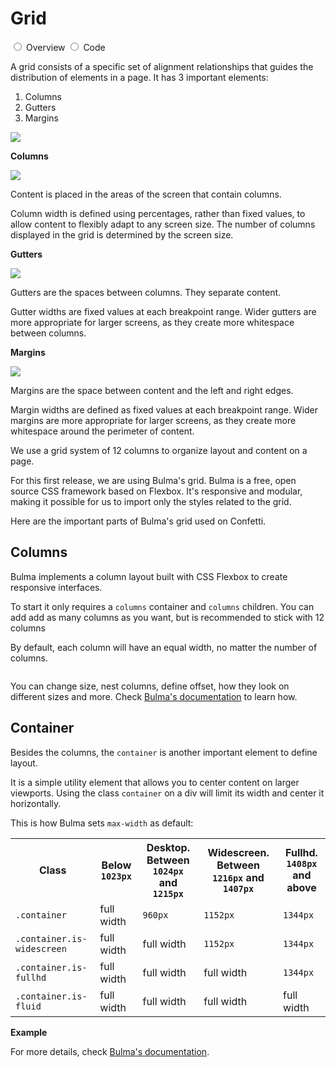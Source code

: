 
<Meta title="Base/Grid" />


<div className="docs-title docs-title--with-tab">
  <div>
    <h1 className="docs-title__text">Grid</h1>
  </div>
</div>

<div className="docs-content">
  <div className="simple-tab-wrapper"></div>
  <input className="simple-tab" type="radio" name="type-tab" id="tab1" defaultChecked/>
  <label htmlFor="tab1">Overview</label>

  <input className="simple-tab" type="radio" name="type-tab" id="tab2" />
  <label htmlFor="tab2">Code</label>

  <div className="simple-tab__content content1">
  <p>A grid consists of a specific set of alignment relationships that guides the distribution of elements in a page. It has 3 important elements:</p>

  <div className="columns">
    <div className="column">
      <ol>
        <li>Columns</li>
        <li>Gutters</li>
        <li>Margins</li>
      </ol>
    </div>
    <div className="column is-three-quarters">
      <img src="docs/grid/layout.svg" />
    </div>
  </div>

  <p><strong>Columns</strong></p>
  <div className="columns">
    <div className="column">
      <img src="docs/grid/columns.svg" />
    </div>
    <div className="column">
      <p>Content is placed in the areas of the screen that contain columns.</p>
      <p>Column width is defined using percentages, rather than fixed values, to allow content to flexibly adapt to any screen size. The number of columns displayed in the grid is determined by the screen size.</p>
    </div>
  </div>

  <p><strong>Gutters</strong></p>
  <div className="columns">
    <div className="column">
      <img src="docs/grid/gutters.svg" />
    </div>
    <div className="column">
      <p>Gutters are the spaces between columns. They separate content.</p>
      <p>Gutter widths are fixed values at each breakpoint range. Wider gutters are more appropriate for larger screens, as they create more whitespace between columns.</p>
    </div>
  </div>

  <p><strong>Margins</strong></p>
  <div className="columns">
    <div className="column">
      <img src="docs/grid/margins.svg" />
    </div>
    <div className="column">
      <p>Margins are the space between content and the left and right edges.</p>
      <p>Margin widths are defined as fixed values at each breakpoint range. Wider margins are more appropriate for larger screens, as they create more whitespace around the perimeter of content.</p>
    </div>
  </div>

  <p>We use a grid system of 12 columns to organize layout and content on a page.</p>
  </div>

  <div className="simple-tab__content content2">
  <p>For this first release, we are using Bulma's grid. Bulma is a free, open source CSS framework based on Flexbox. It's responsive and modular, making it possible for us to import only the styles related to the grid.</p>
  <p>Here are the important parts of Bulma's grid used on Confetti.</p>

  <h2>Columns</h2>
  <p>Bulma implements a column layout built with CSS Flexbox to create responsive interfaces.</p>
  <p>To start it only requires a <code>columns</code> container and <code>columns</code> children. You can add add as many columns as you want, but is recommended to stick with 12 columns</p>
  <p>By default, each column will have an equal width, no matter the number of columns.</p>

  <Canvas>
    <Story name="Columns">
      <div class="columns">
        <div class="column">
          <Banner
            type="info"
            icon="check"
            text="First column"
          />
        </div>
        <div class="column">
          <Banner
            type="info"
            icon="check"
            text="Second column"
          />
        </div>
        <div class="column">
          <Banner
            type="info"
            icon="check"
            text="Third column"
          />
        </div>
        <div class="column">
          <Banner
            type="info"
            icon="check"
            text="Fourth column"
          />
        </div>
      </div>
    </Story>
  </Canvas>

  <p>You can change size, nest columns, define offset, how they look on different sizes and more. Check <a href="https://bulma.io/documentation/columns/">Bulma's documentation</a> to learn how.</p>

  <h2>Container</h2>
  <p>Besides the columns, the <code>container</code> is another important element to define layout.</p>
  <p>It is a simple utility element that allows you to center content on larger viewports. Using the class <code>container</code> on a div will limit its width and center it horizontally.</p>
  <p>This is how Bulma sets <code>max-width</code> as default:</p>

  <table>
    <tr>
      <th>Class</th>
      <th>Below <code>1023px</code></th>
      <th>Desktop. Between <code>1024px</code> and <code>1215px</code></th>
      <th>Widescreen. Between <code>1216px</code> and <code>1407px</code></th>
      <th>Fullhd. <code>1408px</code> and above</th>
    </tr>
    <tr>
      <td><code>.container</code></td>
      <td>full width</td>
      <td><code>960px</code></td>
      <td><code>1152px</code></td>
      <td><code>1344px</code></td>
    </tr>
    <tr>
      <td><code>.container.is-widescreen</code></td>
      <td>full width</td>
      <td>full width</td>
      <td><code>1152px</code></td>
      <td><code>1344px</code></td>
    </tr>
    <tr>
      <td><code>.container.is-fullhd</code></td>
      <td>full width</td>
      <td>full width</td>
      <td>full width</td>
      <td><code>1344px</code></td>
    </tr>
    <tr>
      <td><code>.container.is-fluid</code></td>
      <td>full width</td>
      <td>full width</td>
      <td>full width</td>
      <td>full width</td>
    </tr>
  </table>
  
  <p><strong>Example</strong></p>

  <Canvas>
    <Story name="Container">
      <div className="container">
        <Banner
          type="info"
          icon="check"
          text="This alert is placed inside a container"
        />
      </div>
    </Story>
  </Canvas>

  <p>For more details, check <a href="https://bulma.io/documentation/layout/container/">Bulma's documentation</a>.</p>
  </div>
</div>